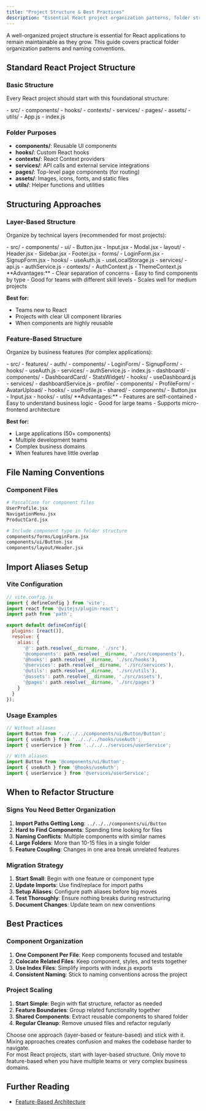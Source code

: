 ```yaml
---
title: "Project Structure & Best Practices"
description: "Essential React project organization patterns, folder structures, and naming conventions for maintainable applications."
---
```



A well-organized project structure is essential for React applications to remain maintainable as they grow. This guide covers practical folder organization patterns and naming conventions.

## Standard React Project Structure

### Basic Structure

Every React project should start with this foundational structure:

<FileTree>
- src/
  - components/
  - hooks/
  - contexts/
  - services/
  - pages/
  - assets/
  - utils/
  - App.js
  - index.js
</FileTree>

### Folder Purposes

- **components/**: Reusable UI components
- **hooks/**: Custom React hooks
- **contexts/**: React Context providers
- **services/**: API calls and external service integrations
- **pages/**: Top-level page components (for routing)
- **assets/**: Images, icons, fonts, and static files
- **utils/**: Helper functions and utilities

## Structuring Approaches

### Layer-Based Structure

Organize by technical layers (recommended for most projects):

<Tabs>
  <TabItem label="Structure">
  <FileTree>
  - src/
    - components/
      - ui/
        - Button.jsx
        - Input.jsx
        - Modal.jsx
      - layout/
        - Header.jsx
        - Sidebar.jsx
        - Footer.jsx
      - forms/
        - LoginForm.jsx
        - SignupForm.jsx
    - hooks/
      - useAuth.js
      - useLocalStorage.js
    - services/
      - api.js
      - authService.js
    - contexts/
      - AuthContext.js
      - ThemeContext.js
  </FileTree>
  </TabItem>

  <TabItem label="Benefits">
  **Advantages:**
  - Clear separation of concerns
  - Easy to find components by type
  - Good for teams with different skill levels
  - Scales well for medium projects

  **Best for:**
  - Teams new to React
  - Projects with clear UI component libraries
  - When components are highly reusable
  </TabItem>
</Tabs>

### Feature-Based Structure

Organize by business features (for complex applications):

<Tabs>
  <TabItem label="Structure">
  <FileTree>
  - src/
    - features/
      - auth/
        - components/
          - LoginForm/
          - SignupForm/
        - hooks/
          - useAuth.js
        - services/
          - authService.js
        - index.js
      - dashboard/
        - components/
          - DashboardCard/
          - StatsWidget/
        - hooks/
          - useDashboard.js
        - services/
          - dashboardService.js
      - profile/
        - components/
          - ProfileForm/
          - AvatarUpload/
        - hooks/
          - useProfile.js
    - shared/
      - components/
        - Button.jsx
        - Input.jsx
      - hooks/
      - utils/
  </FileTree>
  </TabItem>

  <TabItem label="Benefits">
  **Advantages:**
  - Features are self-contained
  - Easy to understand business logic
  - Good for large teams
  - Supports micro-frontend architecture

  **Best for:**
  - Large applications (50+ components)
  - Multiple development teams
  - Complex business domains
  - When features have little overlap
  </TabItem>
</Tabs>

## File Naming Conventions

### Component Files

```bash
# PascalCase for component files
UserProfile.jsx
NavigationMenu.jsx
ProductCard.jsx

# Include component type in folder structure
components/forms/LoginForm.jsx
components/ui/Button.jsx
components/layout/Header.jsx
```


## Import Aliases Setup

### Vite Configuration

```javascript
// vite.config.js
import { defineConfig } from 'vite';
import react from '@vitejs/plugin-react';
import path from 'path';

export default defineConfig({
  plugins: [react()],
  resolve: {
    alias: {
      '@': path.resolve(__dirname, './src'),
      '@components': path.resolve(__dirname, './src/components'),
      '@hooks': path.resolve(__dirname, './src/hooks'),
      '@services': path.resolve(__dirname, './src/services'),
      '@utils': path.resolve(__dirname, './src/utils'),
      '@assets': path.resolve(__dirname, './src/assets'),
      '@pages': path.resolve(__dirname, './src/pages')
    }
  }
});
```

### Usage Examples

```jsx
// Without aliases
import Button from '../../../components/ui/Button/Button';
import { useAuth } from '../../../hooks/useAuth';
import { userService } from '../../../services/userService';

// With aliases
import Button from '@components/ui/Button';
import { useAuth } from '@hooks/useAuth';
import { userService } from '@services/userService';
```

## When to Refactor Structure

### Signs You Need Better Organization

1. **Import Paths Getting Long**: `../../../components/ui/Button`
2. **Hard to Find Components**: Spending time looking for files
3. **Naming Conflicts**: Multiple components with similar names
4. **Large Folders**: More than 10-15 files in a single folder
5. **Feature Coupling**: Changes in one area break unrelated features

### Migration Strategy

1. **Start Small**: Begin with one feature or component type
2. **Update Imports**: Use find/replace for import paths
3. **Setup Aliases**: Configure path aliases before big moves
4. **Test Thoroughly**: Ensure nothing breaks during restructuring
5. **Document Changes**: Update team on new conventions

## Best Practices

### Component Organization

1. **One Component Per File**: Keep components focused and testable
2. **Colocate Related Files**: Keep component, styles, and tests together
3. **Use Index Files**: Simplify imports with index.js exports
4. **Consistent Naming**: Stick to naming conventions across the project

### Project Scaling

1. **Start Simple**: Begin with flat structure, refactor as needed
2. **Feature Boundaries**: Group related functionality together
3. **Shared Components**: Extract reusable components to shared folder
4. **Regular Cleanup**: Remove unused files and refactor regularly

<Aside type="tip">
  Choose one approach (layer-based or feature-based) and stick with it. Mixing approaches creates confusion and makes the codebase harder to navigate.
</Aside>

<Aside type="note">
  For most React projects, start with layer-based structure. Only move to feature-based when you have multiple teams or very complex business domains.
</Aside>

## Further Reading

- [Feature-Based Architecture](https://feature-sliced.design/)

